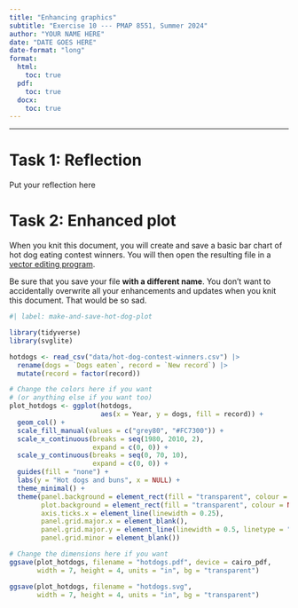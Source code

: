 ```yaml
---
title: "Enhancing graphics"
subtitle: "Exercise 10 --- PMAP 8551, Summer 2024"
author: "YOUR NAME HERE"
date: "DATE GOES HERE"
date-format: "long"
format:
  html:
    toc: true
  pdf:
    toc: true
  docx:
    toc: true
---
```


---

# Task 1: Reflection

Put your reflection here


# Task 2: Enhanced plot

When you knit this document, you will create and save a basic bar chart of hot dog eating contest winners. You will then open the resulting file in a [vector editing program](https://datavizs24.classes.andrewheiss.com/resource/graphics-editors.html).

Be sure that you save your file **with a different name**. You don't want to accidentally overwrite all your enhancements and updates when you knit this document. That would be so sad.

```r
#| label: make-and-save-hot-dog-plot

library(tidyverse)
library(svglite)

hotdogs <- read_csv("data/hot-dog-contest-winners.csv") |>
  rename(dogs = `Dogs eaten`, record = `New record`) |>
  mutate(record = factor(record))

# Change the colors here if you want
# (or anything else if you want too)
plot_hotdogs <- ggplot(hotdogs, 
                       aes(x = Year, y = dogs, fill = record)) + 
  geom_col() + 
  scale_fill_manual(values = c("grey80", "#FC7300")) +
  scale_x_continuous(breaks = seq(1980, 2010, 2), 
                     expand = c(0, 0)) +
  scale_y_continuous(breaks = seq(0, 70, 10), 
                     expand = c(0, 0)) +
  guides(fill = "none") +
  labs(y = "Hot dogs and buns", x = NULL) +
  theme_minimal() +
  theme(panel.background = element_rect(fill = "transparent", colour = NA),
        plot.background = element_rect(fill = "transparent", colour = NA),
        axis.ticks.x = element_line(linewidth = 0.25),
        panel.grid.major.x = element_blank(),
        panel.grid.major.y = element_line(linewidth = 0.5, linetype = "dashed"),
        panel.grid.minor = element_blank())

# Change the dimensions here if you want
ggsave(plot_hotdogs, filename = "hotdogs.pdf", device = cairo_pdf,
       width = 7, height = 4, units = "in", bg = "transparent")

ggsave(plot_hotdogs, filename = "hotdogs.svg",
       width = 7, height = 4, units = "in", bg = "transparent")
```
